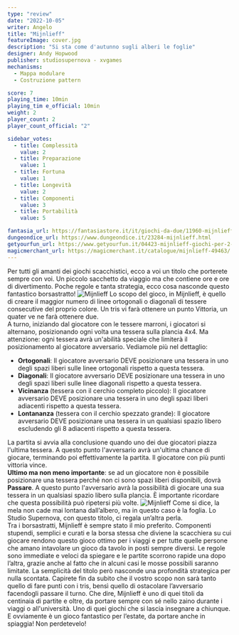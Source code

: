 ```yaml
---
type: "review"
date: "2022-10-05"
writer: Angelo
title: "Mijnlieff"
featureImage: cover.jpg
description: "Si sta come d'autunno sugli alberi le foglie"
designer: Andy Hopwood
publisher: studiosupernova - xvgames
mechanisms:
  - Mappa modulare
  - Costruzione pattern

score: 7
playing_time: 10min
playing_tim e_official: 10min
weight: 2
player_count: 2
player_count_official: "2"

sidebar_votes:
  - title: Complessità
    value: 2
  - title: Preparazione
    value: 1
  - title: Fortuna
    value: 1
  - title: Longevità
    value: 2
  - title: Componenti
    value: 3
  - title: Portabilità
    value: 5

fantasia_url: https://fantasiastore.it/it/giochi-da-due/11960-mijnlieff.html
dungeondice_url: https://www.dungeondice.it/23284-mijnlieff.html
getyourfun_url: https://www.getyourfun.it/04423-mijnlieff-giochi-per-2-giocatori.html
magicmerchant_url: https://magicmerchant.it/catalogue/mijnlieff-49463/
---
```


<Setting>
  Per tutti gli amanti dei giochi scacchistici, ecco a voi un titolo che
  porterete sempre con voi. Un piccolo sacchetto da viaggio ma che contiene ore
  e ore di divertimento. Poche regole e tanta strategia, ecco cosa nasconde
  questo fantastico borsastratto!
</Setting>

<img src="./game1.jpg" alt="Mijnlieff" />

<Rules>
Lo scopo del gioco, in Mijnlieff, è quello di creare il maggior numero di linee ortogonali o diagonali di tessere consecutive del proprio colore. Un tris vi farà ottenere un punto Vittoria, un quater ve ne farà ottenere due. <br/>
A turno, iniziando dal giocatore con le tessere marroni, i giocatori si alternano, posizionando ogni volta una tessera sulla plancia 4x4. Ma attenzione: ogni tessera avrà un'abilità speciale che limiterà il posizionamento al giocatore avversario. Vediamole più nel dettaglio:
<ul>
<li><strong>Ortogonali</strong>: Il giocatore avversario DEVE posizionare una tessera in uno degli spazi liberi sulle linee ortogonali rispetto a questa tessera. </li>
<li><strong>Diagonali</strong>: Il giocatore avversario DEVE posizionare una tessera in uno degli spazi liberi sulle linee diagonali rispetto a questa tessera. </li>
<li><strong>Vicinanza</strong> (tessera con il cerchio completo piccolo): Il giocatore avversario DEVE posizionare una tessera in uno degli spazi liberi adiacenti rispetto a questa tessera. </li>
<li><strong>Lontananza</strong> (tessera con il cerchio spezzato grande): Il giocatore avversario DEVE posizionare una tessera in un qualsiasi spazio libero escludendo gli 8 adiacenti rispetto a questa tessera. </li>
</ul>
La partita si avvia alla conclusione quando uno dei due giocatori piazza l'ultima tessera. A questo punto l'avversario avrà un'ultima chance di giocare, terminando poi effettivamente la partita. Il giocatore con più punti vittoria vince. <br/>
<strong>Ultimo ma non meno importante</strong>: se ad un giocatore non è possibile posizionare una tessera perché non ci sono spazi liberi disponibili, dovrà <strong>Passare</strong>. A questo punto l'avversario avrà la possibilità di giocare una sua tessera in un qualsiasi spazio libero sulla plancia. È importante ricordare che questa possibilità può ripetersi più volte.

</Rules>

<img src="./game2.jpg" alt="Mijnlieff" />

<Feedback>
  Come si dice, la mela non cade mai lontana dall’albero, ma in questo caso è la
  foglia. Lo Studio Supernova, con questo titolo, ci regala un’altra perla.
  <br />
  Tra i borsastratti, Mijnlieff è sempre stato il mio preferito. Componenti
  stupendi, semplici e curati e la borsa stessa che diviene la scacchiera su cui
  giocare rendono questo gioco ottimo per i viaggi e per tutte quelle persone
  che amano intavolare un gioco da tavolo in posti sempre diversi. Le regole
  sono immediate e veloci da spiegare e le partite scorrono rapide una dopo
  l’altra, grazie anche al fatto che in alcuni casi le mosse possibili saranno
  limitate. La semplicità del titolo però nasconde una profondità strategica per
  nulla scontata. Capirete fin da subito che il vostro scopo non sarà tanto
  quello di fare punti con i tris, bensì quello di ostacolare l’avversario
  facendogli passare il turno. Che dire, Mijnlieff è uno di quei titoli da
  centinaia di partite e oltre, da portare sempre con sé nello zaino durante i
  viaggi o all'università. Uno di quei giochi che si lascia insegnare a
  chiunque. E ovviamente è un gioco fantastico per l’estate, da portare anche in
  spiaggia! Non perdetevelo!
</Feedback>
